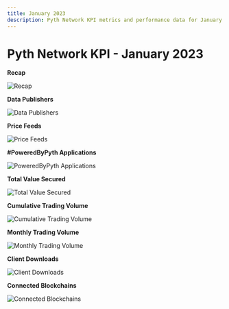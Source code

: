 ```yaml
---
title: January 2023
description: Pyth Network KPI metrics and performance data for January 2023.
---
```


# Pyth Network KPI - January 2023

**Recap**

![Recap](/images/kpi/january-23/pyth-jan-23.jpg)

**Data Publishers**

![Data Publishers](/images/kpi/january-23/jan-23-publisher-growth.png)

**Price Feeds**

![Price Feeds](/images/kpi/january-23/jan-23-price-feeds.png)

**#PoweredByPyth Applications**

![PoweredByPyth Applications](/images/kpi/january-23/jan-23-apps-integrations.png)

**Total Value Secured**

![Total Value Secured](/images/kpi/january-23/jan-23-dapps-tvs.png)

**Cumulative Trading Volume**

![Cumulative Trading Volume](/images/kpi/january-23/jan-23-traded-volume.png)

**Monthly Trading Volume**

![Monthly Trading Volume](/images/kpi/january-23/jan-23-trading-volume.png)

**Client Downloads**

![Client Downloads](/images/kpi/january-23/jan-23-client-downloads.png)

**Connected Blockchains**

![Connected Blockchains](/images/kpi/january-23/jan-23-connected-blockchains.png)
